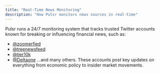 ```yaml
---
title: "Real-Time News Monitoring"
description: "How Pulsr monitors news sources in real-time"
---
```


Pulsr runs a 24/7 monitoring system that tracks trusted Twitter accounts known for breaking or influencing financial news, such as:

* [@zoomerfied](https://x.com/zoomerfied)
* [@treenewsfeed](https://x.com/treenewsfeed)
* [@tier10k](https://x.com/tier10k)
* [@DeItaone](https://x.com/DeItaone)
  …and many others. These accounts post key updates on everything from economic policy to insider market movements. 
